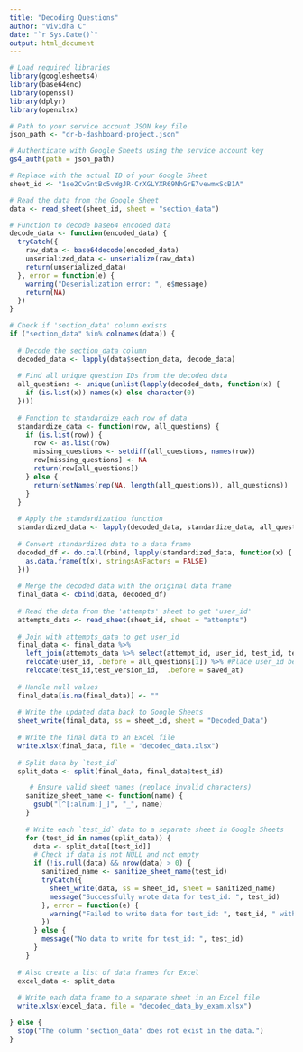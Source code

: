 ```yaml
---
title: "Decoding Questions"
author: "Vividha C"
date: "`r Sys.Date()`"
output: html_document
---
```


```r
# Load required libraries
library(googlesheets4)
library(base64enc)
library(openssl)
library(dplyr)
library(openxlsx)

# Path to your service account JSON key file
json_path <- "dr-b-dashboard-project.json"

# Authenticate with Google Sheets using the service account key
gs4_auth(path = json_path)

# Replace with the actual ID of your Google Sheet
sheet_id <- "1se2CvGntBc5vWgJR-CrXGLYXR69NhGrE7vewmxScB1A"

# Read the data from the Google Sheet
data <- read_sheet(sheet_id, sheet = "section_data")

# Function to decode base64 encoded data
decode_data <- function(encoded_data) {
  tryCatch({
    raw_data <- base64decode(encoded_data)
    unserialized_data <- unserialize(raw_data)
    return(unserialized_data)
  }, error = function(e) {
    warning("Deserialization error: ", e$message)
    return(NA)
  })
}

# Check if 'section_data' column exists
if ("section_data" %in% colnames(data)) {
  
  # Decode the section_data column
  decoded_data <- lapply(data$section_data, decode_data)
  
  # Find all unique question IDs from the decoded data
  all_questions <- unique(unlist(lapply(decoded_data, function(x) {
    if (is.list(x)) names(x) else character(0)
  })))
  
  # Function to standardize each row of data
  standardize_data <- function(row, all_questions) {
    if (is.list(row)) {
      row <- as.list(row)
      missing_questions <- setdiff(all_questions, names(row))
      row[missing_questions] <- NA
      return(row[all_questions])
    } else {
      return(setNames(rep(NA, length(all_questions)), all_questions))
    }
  }
  
  # Apply the standardization function
  standardized_data <- lapply(decoded_data, standardize_data, all_questions)
  
  # Convert standardized data to a data frame
  decoded_df <- do.call(rbind, lapply(standardized_data, function(x) {
    as.data.frame(t(x), stringsAsFactors = FALSE)
  }))
  
  # Merge the decoded data with the original data frame
  final_data <- cbind(data, decoded_df)
  
  # Read the data from the 'attempts' sheet to get 'user_id'
  attempts_data <- read_sheet(sheet_id, sheet = "attempts")
  
  # Join with attempts_data to get user_id
  final_data <- final_data %>%
    left_join(attempts_data %>% select(attempt_id, user_id, test_id, test_version_id), by = "attempt_id") %>%
    relocate(user_id, .before = all_questions[1]) %>% #Place user_id before question columns
    relocate(test_id,test_version_id,  .before = saved_at)
  
  # Handle null values
  final_data[is.na(final_data)] <- ""
  
  # Write the updated data back to Google Sheets
  sheet_write(final_data, ss = sheet_id, sheet = "Decoded_Data")
  
  # Write the final data to an Excel file
  write.xlsx(final_data, file = "decoded_data.xlsx")
  
  # Split data by `test_id`
  split_data <- split(final_data, final_data$test_id)

     # Ensure valid sheet names (replace invalid characters)
    sanitize_sheet_name <- function(name) {
      gsub("[^[:alnum:]_]", "_", name)
    }
    
    # Write each `test_id` data to a separate sheet in Google Sheets
    for (test_id in names(split_data)) {
      data <- split_data[[test_id]]
      # Check if data is not NULL and not empty
      if (!is.null(data) && nrow(data) > 0) {
        sanitized_name <- sanitize_sheet_name(test_id)
        tryCatch({
          sheet_write(data, ss = sheet_id, sheet = sanitized_name)
          message("Successfully wrote data for test_id: ", test_id)
        }, error = function(e) {
          warning("Failed to write data for test_id: ", test_id, " with error: ", e$message)
        })
      } else {
        message("No data to write for test_id: ", test_id)
      }
    }
    
  # Also create a list of data frames for Excel
  excel_data <- split_data
  
  # Write each data frame to a separate sheet in an Excel file
  write.xlsx(excel_data, file = "decoded_data_by_exam.xlsx")

} else {
  stop("The column 'section_data' does not exist in the data.")
}


```

